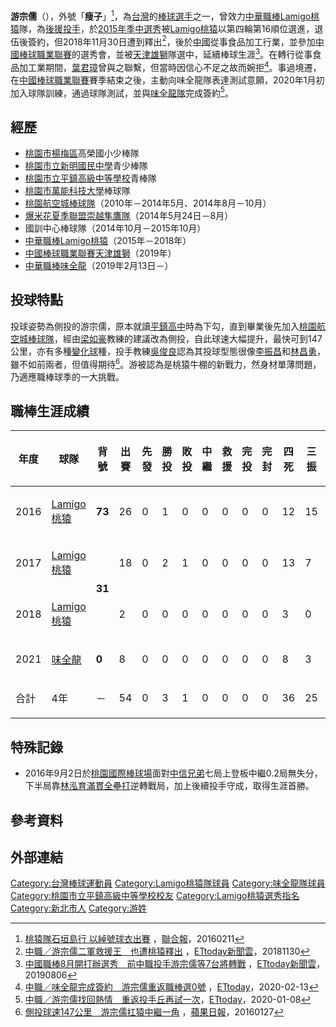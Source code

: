 {{Infobox CPBL player|
|name=游宗儒|
|image=Tzung-ru You.jpg|
|width=300|
|position=投手|
|team=味全龍|
|number=0|
|bats=右|
|throws=右|
|birthdate={{birth_date_and_age|1992|5|21|mf=y}}|
|birthplace={{TWN}}[[新北市|新北市]]|
|debutdate=9月2日
|debutyear=2016年
|debutteam=Lamigo桃猿
|statyear=2021年球季
|stat1label=勝投—敗投
|stat1value=3－1
|stat2label=中繼－救援
|stat2value=0－0
|stat3label=三振—四壞
|stat3value=25－26
|stat4label=防禦率
|stat4value=10.60
|teams=<nowiki></nowiki>
'''CPBL'''
*[[Lamigo桃猿|Lamigo桃猿]]（2015年－2018年）
*[[味全龍|味全龍]]（2019年2月13日－）
'''CNBL'''
*[[天津雄獅|天津雄獅]]（2019年）
}}

'''游宗儒'''（{{bd|1992年|5月21日|||catIdx=Y游}}），外號「'''瘦子'''」<ref>[http://udn.com/news/story/7/1497628-%E6%A1%83%E7%8C%BF%E9%9A%8A%E7%9F%B3%E5%9E%A3%E5%B3%B6%E8%A1%8C-%E4%BB%A5%E7%B6%BD%E8%99%9F%E7%90%83%E8%A1%A3%E5%87%BA%E8%B3%BD 桃猿隊石垣島行 以綽號球衣出賽] {{Wayback|url=http://udn.com/news/story/7/1497628-%E6%A1%83%E7%8C%BF%E9%9A%8A%E7%9F%B3%E5%9E%A3%E5%B3%B6%E8%A1%8C-%E4%BB%A5%E7%B6%BD%E8%99%9F%E7%90%83%E8%A1%A3%E5%87%BA%E8%B3%BD |date=20160223014450 }}，[[聯合報|聯合報]]，20160211</ref>，為[[台灣|台灣]]的[[棒球|棒球]][[运动员|選手]]之一，曾效力[[中華職棒|中華職棒]][[Lamigo桃猿|Lamigo桃猿]]隊，為[[後援投手|後援投手]]，於[[中華職棒歷年選秀會#職棒二十六年（2015年）|2015年季中選秀]]被[[Lamigo桃猿|Lamigo桃猿]]以第四輪第16順位選進，退伍後簽約，但2018年11月30日遭到釋出<ref>[https://sports.ettoday.net/news/1319843 中職／游宗儒二軍救援王　也遭桃猿釋出] {{Wayback|url=https://sports.ettoday.net/news/1319843 |date=20190819053720 }}，[[ETtoday新聞雲|ETtoday新聞雲]]，20181130</ref>，後於[[中國|中國]]從事食品加工行業，並參加[[中國棒球職業聯賽|中國棒球職業聯賽]]的選秀會，並被[[天津雄獅|天津雄獅]]隊選中，延續棒球生涯<ref>[https://sports.ettoday.net/news/1506975 中國職棒8月開打辦選秀　前中職投手游宗儒等7台將轉戰] {{Wayback|url=https://sports.ettoday.net/news/1506975 |date=20201129110744 }}，[[ETtoday新聞雲|ETtoday新聞雲]]，20190806</ref>。在轉行從事食品加工業期間，[[葉君璋|葉君璋]]曾與之聯繫，但當時因信心不足之故而婉拒<ref>[https://sports.ettoday.net/news/1644889 中職／味全龍完成簽約　游宗儒重返職棒選0號] {{Wayback|url=https://sports.ettoday.net/news/1644889 |date=20210125201548 }}，[[ETtoday|ETtoday]]，2020-02-13</ref>。事過境遷，在[[中國棒球職業聯賽|中國棒球職業聯賽]]賽季結束之後，主動向味全龍隊表達測試意願，2020年1月初加入球隊訓練，通過球隊測試，並與[[味全龍隊|味全龍隊]]完成簽約<ref>[https://sports.ettoday.net/news/1620833 中職／游宗儒找回熱情　重返投手丘再試一次]，[[ETtoday|ETtoday]]，2020-01-08</ref>。


==經歷==
*[[桃園市|桃園市]][[楊梅區|楊梅區]]高榮國小少棒隊
*[[桃園市立新明國民中學|桃園市立新明國民中學]]青少棒隊
*[[桃園市立平鎮高級中等學校|桃園市立平鎮高級中等學校]]青棒隊
*[[桃園市|桃園市]][[萬能科技大學|萬能科技大學]]棒球隊
*[[桃園航空城棒球隊|桃園航空城棒球隊]]（2010年－2014年5月、2014年8月－10月）
*[[爆米花夏季聯盟|爆米花夏季聯盟]][[崇越隼鷹隊|崇越隼鷹隊]]（2014年5月24日－8月）
*國訓中心棒球隊（2014年10月－2015年10月）
*[[中華職棒|中華職棒]][[Lamigo桃猿|Lamigo桃猿]]（2015年－2018年）
*[[中國棒球職業聯賽|中國棒球職業聯賽]][[天津雄獅|天津雄獅]]（2019年）
*[[中華職棒|中華職棒]][[味全龍|味全龍]]（2019年2月13日－）

==投球特點==
投球姿勢為側投的游宗儒，原本就讀[[平鎮高中|平鎮高中]]時為下勾，直到畢業後先加入[[桃園航空城棒球隊|桃園航空城棒球隊]]，經由[[梁如豪|梁如豪]]教練的建議改為側投，自此球速大幅提升，最快可到147公里，亦有多種[[變化球|變化球]]種，投手教練[[吳俊良|吳俊良]]認為其投球型態很像[[李振昌|李振昌]]和[[林昌勇|林昌勇]]，雖不如前兩者，但值得期待<ref>[http://www.appledaily.com.tw/realtimenews/article/new/20160127/784816/ 側投球速147公里　游宗儒扛猿中繼一角] {{Wayback|url=http://www.appledaily.com.tw/realtimenews/article/new/20160127/784816/ |date=20170305002729 }}，[[蘋果日報_(台灣)|蘋果日報]]，20160127</ref>。游被認為是桃猿牛棚的新戰力，然身材單薄問題，乃適應職棒球季的一大挑戰。

==職棒生涯成績==
{| class="wikitable" width="1000px"
|- align="center"
!年度!!球隊!!背號!!出賽!!先發!!勝投!!敗投!!中繼!!救援!!完投!!完封!!四死!!三振!!責失!!投球局數!!自責分率!!被上壘率
|- align="center"
|2016||[[Lamigo桃猿|Lamigo桃猿]]||rowspan=1|'''73'''||26||0||1||0||0||0||0||0||12||15||31||29.0||9.62||2.03
|- align=center
|2017||[[Lamigo桃猿|Lamigo桃猿]]||rowspan=2|'''31'''||18||0||2||1||0||0||0||0||13||7||13||17.1||6.75||2.25
|- align=center
|2018||[[Lamigo桃猿|Lamigo桃猿]]||2||0||0||0||0||0||0||0||3||0||4||1.0||36.00||5.00
|- align="center"
|2021||[[味全龍|味全龍]]||rowspan=1|'''0'''||8||0||0||0||0||0||0||0||8||3||12||6.1||17.05||2.37
|- align=center style="background:#FF0000;color:#FFFFFF" align=middle 
|合計||4年||－||54||0||3||1||0||0||0||0||36||25||60||53.2||10.06||2.20
|}

==特殊記錄==
*2016年9月2日於[[桃園國際棒球場|桃園國際棒球場]]面對[[中信兄弟|中信兄弟]]七局上登板中繼0.2局無失分，下半局靠[[林泓育|林泓育]][[滿壘全壘打|滿貫全壘打]]逆轉戰局，加上後續投手守成，取得生涯首勝。

== 參考資料 ==
{{reflist}}

==外部連結==
{{台灣棒球維基館}}
{{中華職棒球員資料|id=A0F4|name=游宗儒}}
{{味全龍隊球員名單}}
{{2017年第五屆亞洲冬季棒球聯盟}}
{{DEFAULTSORT:Yu Tsung Ju}}
[[Category:台灣棒球運動員|Category:台灣棒球運動員]]
[[Category:Lamigo桃猿隊球員|Category:Lamigo桃猿隊球員]]
[[Category:味全龍隊球員|Category:味全龍隊球員]]
[[Category:桃園市立平鎮高級中等學校校友|Category:桃園市立平鎮高級中等學校校友]]
[[Category:Lamigo桃猿選秀指名|Category:Lamigo桃猿選秀指名]]
[[Category:新北市人|Category:新北市人]]
[[Category:游姓|Category:游姓]]